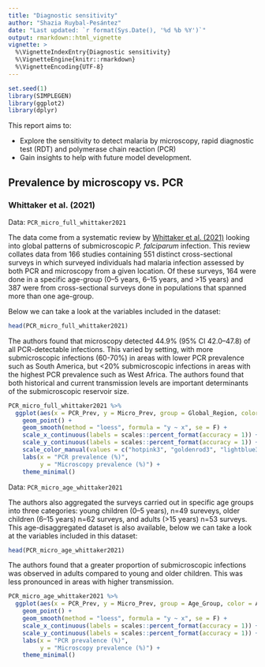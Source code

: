 ---
title: "Diagnostic sensitivity"
author: "Shazia Ruybal-Pesántez"
date: "Last updated: `r format(Sys.Date(), '%d %b %Y')`"
output: rmarkdown::html_vignette
vignette: >
  %\VignetteIndexEntry{Diagnostic sensitivity}
  %\VignetteEngine{knitr::rmarkdown}
  %\VignetteEncoding{UTF-8}
---

<!---
Set the font size of figure captions
Currently not used because figures inserted with html method
-->
<style>
p.caption {
  font-size: 0.9em;
}
</style>


```{r, echo=FALSE, warning=FALSE, message=FALSE}
set.seed(1)
library(SIMPLEGEN)
library(ggplot2)
library(dplyr)
```

This report aims to:

- Explore the sensitivity to detect malaria by microscopy, rapid diagnostic test (RDT) and polymerase chain reaction (PCR)
- Gain insights to help with future model development.


## Prevalence by microscopy vs. PCR

### Whittaker et al. (2021)
Data: `PCR_micro_full_whittaker2021`

The data come from a systematic review by [Whittaker et al. (2021)](https://doi.org/10.1016/S2666-5247(21)00055-0) looking into global patterns of submicroscopic *P. falciparum* infection. This review collates data from 166 studies containing 551 distinct cross-sectional surveys in which surveyed individuals had malaria infection assessed by both PCR and microscopy from a given location. Of these surveys, 164 were done in a specific age-group (0–5 years, 6–15 years, and >15 years) and 387 were from cross-sectional surveys done in populations that spanned more than one age-group. 

Below we can take a look at the variables included in the dataset: 
```{r}
head(PCR_micro_full_whittaker2021)
```

The authors found that microscopy detected 44.9% (95% CI 42.0–47.8) of all PCR-detectable infections. This varied by setting, with more submicroscopic infections (60-70%) in areas with lower PCR prevalence such as South America, but <20% submicroscopic infections in areas with the highest PCR prevalence such as West Africa. The authors found that both historical and current transmission levels are important determinants of the submicroscopic reservoir size.
```{r}
PCR_micro_full_whittaker2021 %>% 
  ggplot(aes(x = PCR_Prev, y = Micro_Prev, group = Global_Region, color = Global_Region)) +
    geom_point() +
    geom_smooth(method = "loess", formula = "y ~ x", se = F) +
    scale_x_continuous(labels = scales::percent_format(accuracy = 1)) +
    scale_y_continuous(labels = scales::percent_format(accuracy = 1)) +
    scale_color_manual(values = c("hotpink3", "goldenrod3", "lightblue3", "olivedrab3")) +
    labs(x = "PCR prevalence (%)",
         y = "Microscopy prevalence (%)") +
    theme_minimal()
```


Data: `PCR_micro_age_whittaker2021`

The authors also aggregated the surveys carried out in specific age groups into three categories: young children (0–5 years), n=49 sureveys, older children (6–15 years) n=62 surveys, and adults (>15 years) n=53 surveys. This age-disaggregated dataset is also available, below we can take a look at the variables included in this dataset: 
```{r}
head(PCR_micro_age_whittaker2021)
```

The authors found that a greater proportion of submicroscopic infections was observed in adults compared to young and older children. This was less pronounced in areas with higher transmission. 
```{r}
PCR_micro_age_whittaker2021 %>% 
  ggplot(aes(x = PCR_Prev, y = Micro_Prev, group = Age_Group, color = Age_Group)) +
    geom_point() +
    geom_smooth(method = "loess", formula = "y ~ x", se = F) +
    scale_x_continuous(labels = scales::percent_format(accuracy = 1)) +
    scale_y_continuous(labels = scales::percent_format(accuracy = 1)) +
    labs(x = "PCR prevalence (%)",
         y = "Microscopy prevalence (%)") +
    theme_minimal()
```

